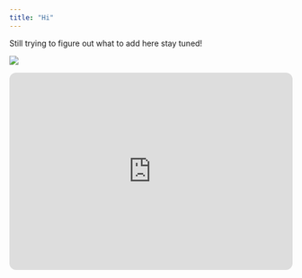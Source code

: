 ```yaml
---
title: "Hi"
---
```


Still trying to figure out what to add here stay tuned!

![](images/nerd.gif)

```{=html}
<iframe style="border-radius:12px" src="https://open.spotify.com/embed/playlist/78EOUxhS8Hy9hgK9awMqCT?utm_source=generator" width="100%" height="352" frameBorder="0" allowfullscreen="" allow="autoplay; clipboard-write; encrypted-media; fullscreen; picture-in-picture" loading="lazy"></iframe>
```